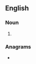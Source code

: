 {{also|albédos}}
==English==

===Noun===
{{head|en|noun form}}

# {{plural of|en|albedo}}

===Anagrams===
* {{anagrams|en|a=abdelos|beloads|doables|dosable}}